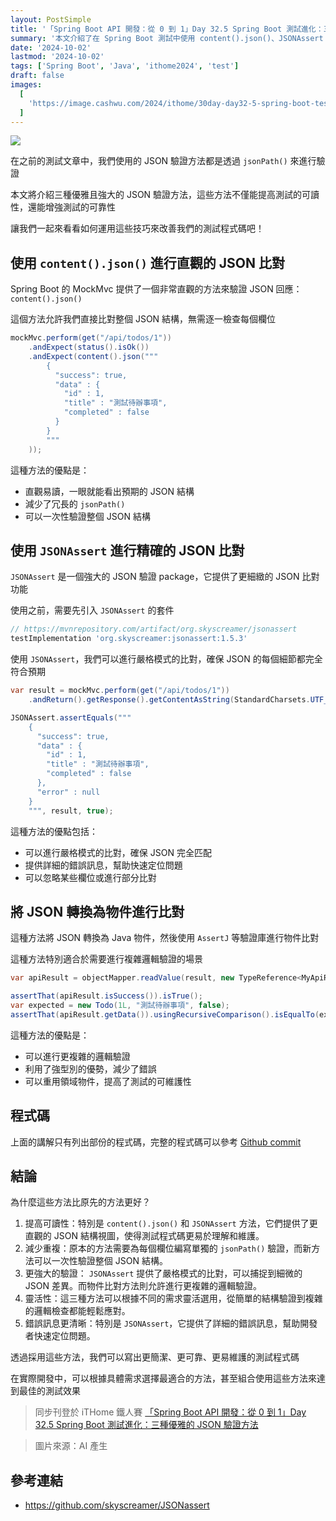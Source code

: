 ```yaml
---
layout: PostSimple
title: '「Spring Boot API 開發：從 0 到 1」Day 32.5 Spring Boot 測試進化：三種優雅的 JSON 驗證方法'
summary: '本文介紹了在 Spring Boot 測試中使用 content().json()、JSONAssert 和物件比對三種方法來驗證 JSON，提高測試的可讀性、可靠性和維護性'
date: '2024-10-02'
lastmod: '2024-10-02'
tags: ['Spring Boot', 'Java', 'ithome2024', 'test']
draft: false
images:
  [
    'https://image.cashwu.com/2024/ithome/30day-day32-5-spring-boot-testing-evolution-three-elegant-json-validation-methods/cover.webp',
  ]
---
```


![](https://image.cashwu.com/2024/ithome/30day-day32-5-spring-boot-testing-evolution-three-elegant-json-validation-methods/cover.webp)

在之前的測試文章中，我們使用的 JSON 驗證方法都是透過 `jsonPath()` 來進行驗證

本文將介紹三種優雅且強大的 JSON 驗證方法，這些方法不僅能提高測試的可讀性，還能增強測試的可靠性

讓我們一起來看看如何運用這些技巧來改善我們的測試程式碼吧！

## 使用 `content().json()` 進行直觀的 JSON 比對

Spring Boot 的 MockMvc 提供了一個非常直觀的方法來驗證 JSON 回應：`content().json()`

這個方法允許我們直接比對整個 JSON 結構，無需逐一檢查每個欄位

```java
mockMvc.perform(get("/api/todos/1"))
    .andExpect(status().isOk())
    .andExpect(content().json("""
        {
          "success": true,
          "data" : {
            "id" : 1,
            "title" : "測試待辦事項",
            "completed" : false
          }
        }
        """
    ));
```

這種方法的優點是：

- 直觀易讀，一眼就能看出預期的 JSON 結構
- 減少了冗長的 `jsonPath()`
- 可以一次性驗證整個 JSON 結構

## 使用 `JSONAssert` 進行精確的 JSON 比對

`JSONAssert` 是一個強大的 JSON 驗證 package，它提供了更細緻的 JSON 比對功能

使用之前，需要先引入 `JSONAssert` 的套件

```groovy
// https://mvnrepository.com/artifact/org.skyscreamer/jsonassert
testImplementation 'org.skyscreamer:jsonassert:1.5.3'
```

使用 `JSONAssert`，我們可以進行嚴格模式的比對，確保 JSON 的每個細節都完全符合預期

```java
var result = mockMvc.perform(get("/api/todos/1"))
    .andReturn().getResponse().getContentAsString(StandardCharsets.UTF_8);

JSONAssert.assertEquals("""
    {
      "success": true,
      "data" : {
        "id" : 1,
        "title" : "測試待辦事項",
        "completed" : false
      },
      "error" : null
    }
    """, result, true);
```

這種方法的優點包括：

- 可以進行嚴格模式的比對，確保 JSON 完全匹配
- 提供詳細的錯誤訊息，幫助快速定位問題
- 可以忽略某些欄位或進行部分比對

## 將 JSON 轉換為物件進行比對

這種方法將 JSON 轉換為 Java 物件，然後使用 `AssertJ` 等驗證庫進行物件比對

這種方法特別適合於需要進行複雜邏輯驗證的場景

```java
var apiResult = objectMapper.readValue(result, new TypeReference<MyApiResponse<Todo>>() {});

assertThat(apiResult.isSuccess()).isTrue();
var expected = new Todo(1L, "測試待辦事項", false);
assertThat(apiResult.getData()).usingRecursiveComparison().isEqualTo(expected);
```

這種方法的優點是：

- 可以進行更複雜的邏輯驗證
- 利用了強型別的優勢，減少了錯誤
- 可以重用領域物件，提高了測試的可維護性

## 程式碼

上面的講解只有列出部份的程式碼，完整的程式碼可以參考 [Github commit](https://github.com/cashwu/30day_springboot_api/commit/06b203bc23247dffe231ac5caaf1f5dc32128dec)

## 結論

為什麼這些方法比原先的方法更好？

1. 提高可讀性：特別是 `content().json()` 和 `JSONAssert` 方法，它們提供了更直觀的 JSON 結構視圖，使得測試程式碼更易於理解和維護。
2. 減少重複：原本的方法需要為每個欄位編寫單獨的 `jsonPath()` 驗證，而新方法可以一次性驗證整個 JSON 結構。
3. 更強大的驗證： `JSONAssert` 提供了嚴格模式的比對，可以捕捉到細微的 JSON 差異。而物件比對方法則允許進行更複雜的邏輯驗證。
4. 靈活性：這三種方法可以根據不同的需求靈活選用，從簡單的結構驗證到複雜的邏輯檢查都能輕鬆應對。
5. 錯誤訊息更清晰：特別是 `JSONAssert`，它提供了詳細的錯誤訊息，幫助開發者快速定位問題。

透過採用這些方法，我們可以寫出更簡潔、更可靠、更易維護的測試程式碼

在實際開發中，可以根據具體需求選擇最適合的方法，甚至組合使用這些方法來達到最佳的測試效果

> 同步刊登於 iTHome 鐵人賽 [「Spring Boot API 開發：從 0 到 1」Day 32.5 Spring Boot 測試進化：三種優雅的 JSON 驗證方法](https://ithelp.ithome.com.tw/articles/10362162)

> 圖片來源：AI 產生

## 參考連結

- https://github.com/skyscreamer/JSONassert

